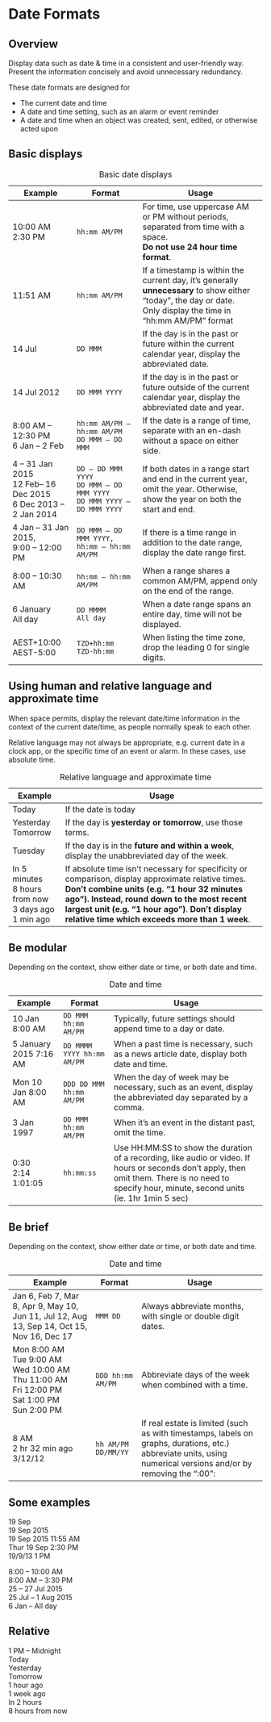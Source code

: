 
<Meta title="Core/Standards/Date formats" />

# Date Formats

## Overview

Display data such as date & time in a consistent and user-friendly way. Present the information concisely and avoid unnecessary redundancy.

These date formats are designed for

* The current date and time
* A date and time setting, such as an alarm or event reminder
* A date and time when an object was created, sent, edited, or otherwise acted upon

## Basic displays

<table>
    <caption>Basic date displays</caption>
    <thead>
        <tr>
          <th>Example</th>
          <th>Format</th>
          <th>Usage</th>
        </tr>
    </thead>
    <tbody>
        <tr>
          <td>
          10:00 AM <br />
          2:30 PM
          </td>
          <td><code>hh:mm AM/PM</code></td>
          <td>For time, use uppercase AM or PM without periods, separated from time with a space. <br />
          <strong>Do not use 24 hour time format</strong>.</td>
        </tr>
        <tr>
          <td>11:51 AM</td>
          <td><code>hh:mm AM/PM</code></td>
          <td>If a timestamp is within the current day, it’s generally <strong>unnecessary</strong> to show either “today”, the day or date. <br />
          Only display the time in “hh:mm AM/PM” format</td>
        </tr>
        <tr>
          <td>14 Jul</td>
          <td><code>DD MMM</code></td>
          <td>If the day is in the past or future within the current calendar year, display the abbreviated date.</td>
        </tr>
        <tr>
          <td>14 Jul 2012</td>
          <td><code>DD MMM YYYY</code></td>
          <td>If the day is in the past or future outside of the current calendar year, display the abbreviated date and year.</td>
        </tr>
        <tr>
          <td>
          8:00 AM – 12:30 PM <br />
          6 Jan – 2 Feb
          </td>
          <td>
          <code>hh:mm AM/PM – hh:mm AM/PM</code> <br />
          <code>DD MMM – DD MMM</code>
          </td>
          <td>If the date is a range of time, separate with an en-dash without a space on either side.</td>
        </tr>
        <tr>
          <td>
          4 – 31 Jan 2015 <br />
          12 Feb– 16 Dec 2015 <br />
          6 Dec 2013 – 2 Jan 2014
          </td>
          <td>
          <code>DD – DD MMM YYYY</code> <br />
          <code>DD MMM – DD MMM YYYY</code> <br />
          <code>DD MMM YYYY – DD MMM YYYY</code>
          </td>
          <td>If both dates in a range start and end in the current year, omit the year. Otherwise, show the year on both the start and end.</td>
        </tr>
        <tr>
          <td>
          4 Jan – 31 Jan 2015, <br />
          9:00 – 12:00 PM
          </td>
          <td>
          <code>DD MMM – DD MMM YYYY, hh:mm – hh:mm AM/PM</code>
          </td>
          <td>If there is a time range in addition to the date range, display the date range first.</td>
        </tr>
        <tr>
          <td>8:00 – 10:30 AM</td>
          <td><code>hh:mm – hh:mm AM/PM</code></td>
          <td>When a range shares a common AM/PM, append only on the end of the range.</td>
        </tr>
        <tr>
          <td>
          6 January <br />
          All day
          </td>
          <td>
          <code>DD MMMM</code> <br />
          <code>All day</code>
          </td>
          <td>When a date range spans an entire day, time will not be displayed.</td>
        </tr>
        <tr>
          <td>
          AEST+10:00 <br />
          AEST-5:00
          </td>
          <td>
          <code>TZD+hh:mm</code> <br />
          <code>TZD-hh:mm</code>
          </td>
          <td>When listing the time zone, drop the leading 0 for single digits.</td>
        </tr>
    </tbody>
</table>  

## Using human and relative language and approximate time

When space permits, display the relevant date/time information in the context of the current date/time, as people normally speak to each other.

Relative language may not always be appropriate, e.g. current date in a clock app, or the specific time of an event or alarm. In these cases, use absolute time.

<table>
    <caption>Relative language and approximate time</caption>
    <thead>
        <tr>
          <th>Example</th>
          <th>Usage</th>
        </tr>
    </thead>
    <tbody>
        <tr>
          <td>Today</td>
          <td>If the date is today</td>
        </tr>
        <tr>
          <td>
          Yesterday <br />
          Tomorrow
          </td>
          <td>If the day is <strong>yesterday or tomorrow</strong>, use those terms.</td>
        </tr>
        <tr>
          <td>Tuesday</td>
          <td>If the day is in the <strong>future and within a week</strong>, display the unabbreviated day of the week.</td>
        </tr>
        <tr>
          <td>
          In 5 minutes <br />
          8 hours from now <br />
          3 days ago <br />
          1 min ago <br />
          </td>
          <td>
          If absolute time isn’t necessary for specificity or comparison, display approximate relative times. <br />
          <strong>Don’t combine units (e.g. “1 hour 32 minutes ago”). Instead, round down to the most recent largest unit (e.g. “1 hour ago”)</strong>.
          <strong>Don’t display relative time which exceeds more than 1 week</strong>. 
          </td>
        </tr>
    </tbody>
</table>  

## Be modular

Depending on the context, show either date or time, or both date and time.

<table>
    <caption>Date and time</caption>
    <thead>
        <tr>
          <th>Example</th>
          <th>Format</th>
          <th>Usage</th>
        </tr>
    </thead>
    <tbody>
        <tr>
          <td>10 Jan 8:00 AM</td>
          <td><code>DD MMM hh:mm AM/PM</code></td>
          <td>Typically, future settings should append time to a day or date.</td>
        </tr>
        <tr>
          <td>5 January 2015 7:16 AM</td>
          <td><code>DD MMMM YYYY hh:mm AM/PM</code></td>
          <td>When a past time is necessary, such as a news article date, display both date and time.</td>
        </tr>
        <tr>
          <td>Mon 10 Jan 8:00 AM</td>
          <td><code>DDD DD MMM hh:mm AM/PM</code></td>
          <td>When the day of week may be necessary, such as an event, display the abbreviated day separated by a comma.</td>
        </tr>
        <tr>
          <td>3 Jan 1997</td>
          <td><code>DD MMM hh:mm AM/PM</code></td>
          <td>When it’s an event in the distant past, omit the time.</td>
        </tr>
        <tr>
          <td>
          0:30 <br />
          2:14 <br />
          1:01:05 <br />
          </td>
          <td><code>hh:mm:ss</code></td>
          <td>
          Use HH:MM:SS to show the duration of a recording, like audio or video. If hours or seconds don’t apply, then omit them.
          There is no need to specify hour, minute, second units (ie. 1hr 1min 5 sec)
          </td>
        </tr>
    </tbody>
</table>

## Be brief

Depending on the context, show either date or time, or both date and time.

<table>
    <caption>Date and time</caption>
    <thead>
        <tr>
          <th>Example</th>
          <th>Format</th>
          <th>Usage</th>
        </tr>
    </thead>
    <tbody>
        <tr>
          <td>
          Jan 6, Feb 7, Mar 8, Apr 9, May 10, Jun 11, Jul 12, Aug 13, Sep 14, Oct 15, Nov 16, Dec 17
          </td>
          <td><code>MMM DD</code></td>
          <td>Always abbreviate months, with single or double digit dates.</td>
        </tr>
        <tr>
          <td>
          Mon 8:00 AM <br />
          Tue 9:00 AM <br />
          Wed 10:00 AM <br />
          Thu 11:00 AM <br />
          Fri 12:00 PM <br />
          Sat 1:00 PM <br />
          Sun 2:00 PM
          </td>
          <td><code>DDD hh:mm AM/PM</code></td>
          <td>Abbreviate days of the week when combined with a time.</td>
        </tr>
        <tr>
          <td>
          8 AM <br />
          2 hr 32 min ago <br />
          3/12/12 <br />
          </td>
          <td>
          <code>hh AM/PM</code>
          <code>DD/MM/YY</code>
          </td>
          <td>If real estate is limited (such as with timestamps, labels on graphs, durations, etc.) abbreviate units, using numerical versions and/or by removing the “:00”: </td>
        </tr>
    </tbody>
</table>  


## Some examples

19 Sep <br />
19 Sep 2015 <br />
19 Sep 2015 11:55 AM <br />
Thur 19 Sep 2:30 PM <br />
19/9/13 1 PM

8:00 – 10:00 AM <br />
8:00 AM – 3:30 PM <br />
25 – 27 Jul 2015 <br />
25 Jul – 1 Aug 2015 <br />
6 Jan – All day

## Relative
1 PM – Midnight <br />
Today <br />
Yesterday <br />
Tomorrow <br />
1 hour ago <br />
1 week ago <br />
In 2 hours <br />
8 hours from now
